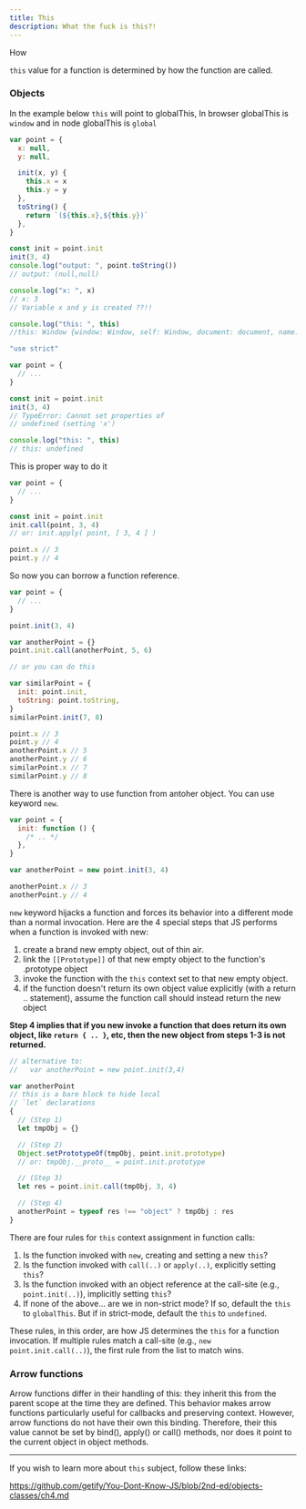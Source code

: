 ```yaml
---
title: This
description: What the fuck is this?!
---
```


How

`this` value for a function is determined by how the function are called.

### Objects

In the example below `this` will point to globalThis, In browser globalThis is `window` and in node globalThis is `global`

```js
var point = {
  x: null,
  y: null,

  init(x, y) {
    this.x = x
    this.y = y
  },
  toString() {
    return `(${this.x},${this.y})`
  },
}

const init = point.init
init(3, 4)
console.log("output: ", point.toString())
// output: (null,null)

console.log("x: ", x)
// x: 3
// Variable x and y is created ??!!

console.log("this: ", this)
//this: Window {window: Window, self: Window, document: document, name: '', location: Location, …}
```

```js
"use strict"

var point = {
  // ...
}

const init = point.init
init(3, 4)
// TypeError: Cannot set properties of
// undefined (setting 'x')

console.log("this: ", this)
// this: undefined
```

This is proper way to do it

```js
var point = {
  // ...
}

const init = point.init
init.call(point, 3, 4)
// or: init.apply( point, [ 3, 4 ] )

point.x // 3
point.y // 4
```

So now you can borrow a function reference.

```js
var point = {
  // ...
}

point.init(3, 4)

var anotherPoint = {}
point.init.call(anotherPoint, 5, 6)

// or you can do this

var similarPoint = {
  init: point.init,
  toString: point.toString,
}
similarPoint.init(7, 8)

point.x // 3
point.y // 4
anotherPoint.x // 5
anotherPoint.y // 6
similarPoint.x // 7
similarPoint.y // 8
```

There is another way to use function from antoher object. You can use keyword `new`.

```js
var point = {
  init: function () {
    /* .. */
  },
}

var anotherPoint = new point.init(3, 4)

anotherPoint.x // 3
anotherPoint.y // 4
```

`new` keyword hijacks a function and forces its behavior into a different mode than a normal invocation. Here are the 4 special steps that JS performs when a function is invoked with new:

1. create a brand new empty object, out of thin air.
2. link the `[[Prototype]]` of that new empty object to the function's .prototype object
3. invoke the function with the `this` context set to that new empty object.
4. if the function doesn't return its own object value explicitly (with a return .. statement), assume the function call should instead return the new object

**Step 4 implies that if you new invoke a function that does return its own object, like `return { .. }`, etc, then the new object from steps 1-3 is not returned.**

```js
// alternative to:
//   var anotherPoint = new point.init(3,4)

var anotherPoint
// this is a bare block to hide local
// `let` declarations
{
  // (Step 1)
  let tmpObj = {}

  // (Step 2)
  Object.setPrototypeOf(tmpObj, point.init.prototype)
  // or: tmpObj.__proto__ = point.init.prototype

  // (Step 3)
  let res = point.init.call(tmpObj, 3, 4)

  // (Step 4)
  anotherPoint = typeof res !== "object" ? tmpObj : res
}
```

There are four rules for `this` context assignment in function calls:

1. Is the function invoked with `new`, creating and setting a new `this`?
2. Is the function invoked with `call(..)` or `apply(..)`, explicitly setting `this`?
3. Is the function invoked with an object reference at the call-site (e.g., `point.init(..)`), implicitly setting `this`?
4. If none of the above... are we in non-strict mode? If so, default the `this` to `globalThis`. But if in strict-mode, default the `this` to `undefined`.

These rules, in this order, are how JS determines the `this` for a function invocation. If multiple rules match a call-site (e.g., `new point.init.call(..)`), the first rule from the list to match wins.

### Arrow functions

Arrow functions differ in their handling of this: they inherit this from the parent scope at the time they are defined. This behavior makes arrow functions particularly useful for callbacks and preserving context. However, arrow functions do not have their own this binding. Therefore, their this value cannot be set by bind(), apply() or call() methods, nor does it point to the current object in object methods.

---

If you wish to learn more about `this` subject, follow these links:

https://github.com/getify/You-Dont-Know-JS/blob/2nd-ed/objects-classes/ch4.md
